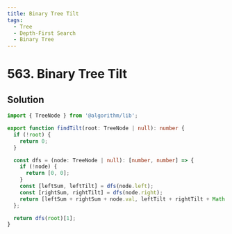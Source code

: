 ```yaml
---
title: Binary Tree Tilt
tags:
  - Tree
  - Depth-First Search
  - Binary Tree
---
```


# 563. Binary Tree Tilt

<Badges>
  <LevelBadge level="easy" />
  <TopicBadge name="Tree" slug="tree" />
  <TopicBadge name="Depth-First Search" slug="depth-first-search" />
  <TopicBadge name="Binary Tree" slug="binary-tree" />
</Badges>

## Solution

```typescript filename="solution.ts" copy
import { TreeNode } from '@algorithm/lib';

export function findTilt(root: TreeNode | null): number {
  if (!root) {
    return 0;
  }

  const dfs = (node: TreeNode | null): [number, number] => {
    if (!node) {
      return [0, 0];
    }
    const [leftSum, leftTilt] = dfs(node.left);
    const [rightSum, rightTilt] = dfs(node.right);
    return [leftSum + rightSum + node.val, leftTilt + rightTilt + Math.abs(leftSum - rightSum)];
  };

  return dfs(root)[1];
}
```

<ProblemLink
  codingSite="leetcode"
  href="https://leetcode.com/problems/binary-tree-tilt"
  title="Binary Tree Tilt"
/>
